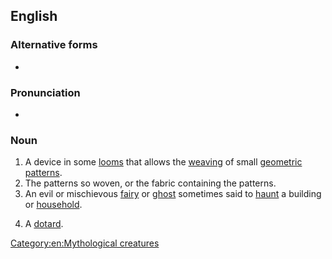 {{also|Dobby}}
==English==

===Alternative forms===
* {{l|en|dobbie}}

===Pronunciation===
* {{rhymes|en|ɒbi}}

===Noun===
{{en-noun|~|dobbies}}

# A device in some [[loom]]s that allows the [[weave|weaving]] of small [[geometric]] [[pattern]]s.
# The patterns so woven, or the fabric containing the patterns.
# An evil or mischievous [[fairy]] or [[ghost]] sometimes said to [[haunt]] a building or [[household]].
# {{lb|en|archaic}} A [[dotard]].

[[Category:en:Mythological creatures]]